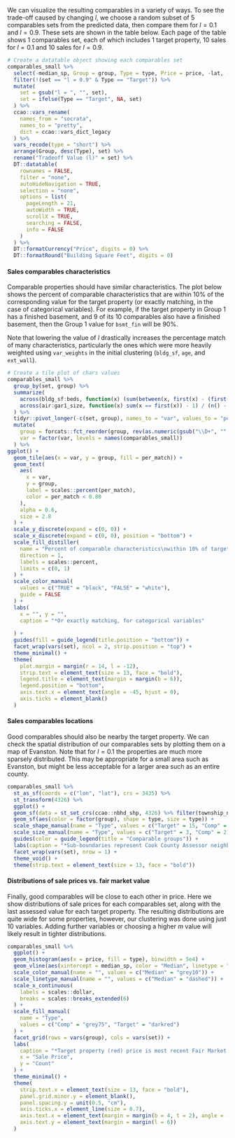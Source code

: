 We can visualize the resulting comparables in a variety of ways. To see the trade-off caused by changing $l$, we choose a random subset of 5 comparables sets from the predicted data, then compare them for $l = 0.1$ and $l = 0.9$. These sets are shown in the table below. Each page of the table shows 1 comparables set, each of which includes 1 target property, 10 sales for $l = 0.1$ and 10 sales for $l = 0.9$.

```{r table, echo=FALSE, out.width='100%'}
# Create a datatable object showing each comparables set
comparables_small %>%
  select(-median_sp, Group = group, Type = type, Price = price, -lat, -lon) %>%
  filter(!(set == "l = 0.9" & Type == "Target")) %>%
  mutate(
    set = gsub("l = ", "", set),
    set = ifelse(Type == "Target", NA, set)
  ) %>%
  ccao::vars_rename(
    names_from = "socrata",
    names_to = "pretty",
    dict = ccao::vars_dict_legacy
  ) %>%
  vars_recode(type = "short") %>%
  arrange(Group, desc(Type), set) %>%
  rename("Tradeoff Value (l)" = set) %>%
  DT::datatable(
    rownames = FALSE,
    filter = "none",
    autoHideNavigation = TRUE,
    selection = "none",
    options = list(
      pageLength = 21,
      autoWidth = TRUE,
      scrollX = TRUE,
      searching = FALSE,
      info = FALSE
    )
  ) %>%
  DT::formatCurrency("Price", digits = 0) %>%
  DT::formatRound("Building Square Feet", digits = 0)
```

#### Sales comparables characteristics

Comparable properties should have similar characteristics. The plot below shows the percent of comparable characteristics that are within 10% of the corresponding value for the target property (or exactly matching, in the case of categorical variables). For example, if the target property in Group 1 has a finished basement, and 9 of its 10 comparables also have a finished basement, then the Group 1 value for `bsmt_fin` will be 90%.

Note that lowering the value of $l$ drastically increases the percentage match of many characteristics, particularly the ones which were more heavily weighted using `var_weights` in the initial clustering (`bldg_sf`, `age`, and `ext_wall`).

```{r tile, echo=FALSE, out.width='100%', message=FALSE}
# Create a tile plot of chars values
comparables_small %>%
  group_by(set, group) %>%
  summarize(
    across(bldg_sf:beds, function(x) (sum(between(x, first(x) - (first(x) * 0.1), first(x) + (first(x) * 0.1))) - 1) / (n() - 1)),
    across(air:gar1_size, function(x) sum(x == first(x)) - 1) / (n() - 1)
  ) %>%
  tidyr::pivot_longer(-c(set, group), names_to = "var", values_to = "per_match") %>%
  mutate(
    group = forcats::fct_reorder(group, rev(as.numeric(gsub("\\D+", "", group)))),
    var = factor(var, levels = names(comparables_small))
  ) %>%
ggplot() +
  geom_tile(aes(x = var, y = group, fill = per_match)) +
  geom_text(
    aes(
      x = var,
      y = group,
      label = scales::percent(per_match),
      color = per_match < 0.80
    ),
    alpha = 0.6,
    size = 2.8
  ) +
  scale_y_discrete(expand = c(0, 0)) +
  scale_x_discrete(expand = c(0, 0), position = "bottom") +
  scale_fill_distiller(
    name = "Percent of comparable characteristics\nwithin 10% of target property's value*",
    direction = 1,
    labels = scales::percent,
    limits = c(0, 1)
  ) +
  scale_color_manual(
    values = c("TRUE" = "black", "FALSE" = "white"),
    guide = FALSE
  ) +
  labs(
    x = "", y = "",
    caption = "*Or exactly matching, for categorical variables"
    
  ) +
  guides(fill = guide_legend(title.position = "bottom")) +
  facet_wrap(vars(set), ncol = 2, strip.position = "top") +
  theme_minimal() +
  theme(
    plot.margin = margin(r = 14, l = -12),
    strip.text = element_text(size = 13, face = "bold"),
    legend.title = element_text(margin = margin(b = 6)),
    legend.position = "bottom",
    axis.text.x = element_text(angle = -45, hjust = 0),
    axis.ticks = element_blank()
  )
```

#### Sales comparables locations

Good comparables should also be nearby the target property. We can check the spatial distribution of our comparables sets by plotting them on a map of Evanston. Note that for $l = 0.1$ the properties are much more sparsely distributed. This may be appropriate for a small area such as Evanston, but might be less acceptable for a larger area such as an entire county. 

```{r map, echo=FALSE, out.width='100%', warning=FALSE}
comparables_small %>%
  st_as_sf(coords = c("lon", "lat"), crs = 3435) %>%
  st_transform(4326) %>%
  ggplot() +
  geom_sf(data = st_set_crs(ccao::nbhd_shp, 4326) %>% filter(township_name == "Evanston")) +
  geom_sf(aes(color = factor(group), shape = type, size = type)) +
  scale_shape_manual(name = "Type", values = c("Target" = 15, "Comp" = 10)) +
  scale_size_manual(name = "Type", values = c("Target" = 3, "Comp" = 2)) +
  guides(color = guide_legend(title = "Comparable groups")) +
  labs(caption = "*Sub-boundaries represent Cook County Assessor neighborhoods") +
  facet_wrap(vars(set), nrow = 1) +
  theme_void() +
  theme(strip.text = element_text(size = 13, face = "bold"))
```

#### Distributions of sale prices vs. fair market value

Finally, good comparables will be close to each other in price. Here we show distributions of sale prices for each comparables set, along with the last assessed value for each target property. The resulting distributions are quite wide for some properties, however, our clustering was done using just 10 variables. Adding further variables or choosing a higher $m$ value will likely result in tighter distributions.

```{r dist, echo=FALSE, out.width='100%', message=FALSE, warning=FALSE}
comparables_small %>%
  ggplot() +
  geom_histogram(aes(x = price, fill = type), binwidth = 5e4) +
  geom_vline(aes(xintercept = median_sp, color = "Median", linetype = "Median")) +
  scale_color_manual(name = "", values = c("Median" = "grey10")) +
  scale_linetype_manual(name = "", values = c("Median" = "dashed")) +
  scale_x_continuous(
    labels = scales::dollar,
    breaks = scales::breaks_extended(6)
  ) +
  scale_fill_manual(
    name = "Type",
    values = c("Comp" = "grey75", "Target" = "darkred")
  ) +
  facet_grid(rows = vars(group), cols = vars(set)) +
  labs(
    caption = "*Target property (red) price is most recent Fair Market Value",
    x = "Sale Price",
    y = "Count"
  ) +
  theme_minimal() +
  theme(
    strip.text.x = element_text(size = 13, face = "bold"),
    panel.grid.minor.y = element_blank(),
    panel.spacing.y = unit(0.5, "cm"),
    axis.ticks.x = element_line(size = 0.7),
    axis.text.x = element_text(margin = margin(b = 4, t = 2), angle = -45, hjust = 0),
    axis.text.y = element_text(margin = margin(l = 6))
  )
```